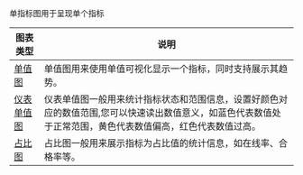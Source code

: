 单指标图用于呈现单个指标

|图表类型|说明|
|-|-|
|[单值图](/express/manual/6054/figure_singlevalue)|单值图用来使⽤单值可视化显⽰⼀个指标，同时支持展示其趋势。|
|[仪表单值图](/express/manual/6249/single-value-chart)|仪表单值图一般用来统计指标状态和范围信息，设置好颜色对应的数值范围,您可以快速读出数值意义，如蓝色代表数值处于正常范围，黄色代表数值偏高，红色代表数值过高。|
|[占比图](/express/manual/6253/proportion)|占比图一般用来展示指标为占比值的统计信息，如在线率、合格率等。|